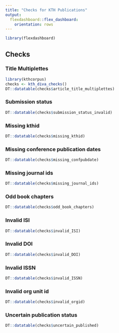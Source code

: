 ```yaml
---
title: "Checks for KTH Publications"
output: 
  flexdashboard::flex_dashboard:
    orientation: rows
---
```


```r
library(flexdashboard)
```

Checks {.tabset}
-----------------------------------------------------------------------

### Title Multiplettes

```r
library(kthcorpus)
checks <- kth_diva_checks()
DT::datatable(checks$article_title_multiplettes)
```

### Submission status

```r
DT::datatable(checks$submission_status_invalid)
```

### Missing kthid

```r
DT::datatable(checks$missing_kthid)
```

### Missing conference publication dates

```r
DT::datatable(checks$missing_confpubdate)
```

### Missing journal ids

```r
DT::datatable(checks$missing_journal_ids)
```

### Odd book chapters

```r
DT::datatable(checks$odd_book_chapters)
```

### Invalid ISI

```r
DT::datatable(checks$invalid_ISI)
```

### Invalid DOI

```r
DT::datatable(checks$invalid_DOI)
```

### Invalid ISSN

```r
DT::datatable(checks$invalid_ISSN)
```

### Invalid org unit id

```r
DT::datatable(checks$invalid_orgid)
```

### Uncertain publication status

```r
DT::datatable(checks$uncertain_published)
```
